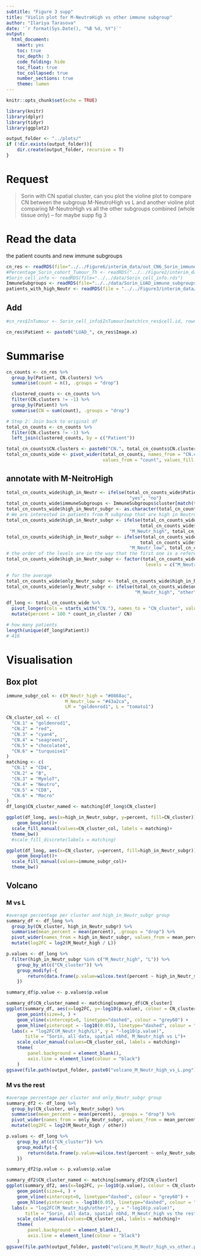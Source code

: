```yaml
---
subtitle: "Figure 3 supp"
title: "Violin plot for M-NeutroHigh vs other immune subgroup"
author: "Ilariya Tarasova"
date: '`r format(Sys.Date(), "%B %d, %Y")`'
output:
  html_document:
    smart: yes
    toc: true
    toc_depth: 3
    code_folding: hide
    toc_float: true
    toc_collapsed: true
    number_sections: true
    theme: lumen
---
```


```r
knitr::opts_chunk$set(echo = TRUE)
```

```r
library(knitr)
library(dplyr)
library(tidyr)
library(ggplot2)
```

```r
output_folder <- "../plots/"
if (!dir.exists(output_folder)){
    dir.create(output_folder, recursive = T)
}
```

# Request

> Sorin with CN spatial cluster, can you plot the violine plot to compare CN between the subgroup M-NeutroHigh vs L and another violine plot comparing M-NeutroHigh vs all the other subgroups combined (whole tissue only) – for maybe supp fig 3

# Read the data

the patient counts and new immune subgroups

```r
cn_res <- readRDS(file="../../Figure6/interim_data/out_CN6_Sorin_immune_only_new_kmean.rds")
#Percentage_Sorin_cohort_Tumour_Th <- readRDS("../../Figure2/interim_data/Percentage_Sorin_cohort_Tumour_MLLM_CD4CD14.rds")
#Sorin_cell_info <- readRDS(file="../../data/Sorin_cell_info.rds")
ImmuneSubgroups <- readRDS(file="../../data/Sorin_LUAD_immune_subgroups.rds")
patients_with_high_Neutr <- readRDS(file = "../../Figure3/interim_data/patients_with_high_Neutr_Sorin.rds")
```


## Add 

```r
#cn_res$InTumour <- Sorin_cell_info$InTumour[match(cn_res$cell.id, rownames(Sorin_cell_info))]

cn_res$Patient <- paste0("LUAD_", cn_res$Image.x)
```


# Summarise

```r
cn_counts <- cn_res %>% 
  group_by(Patient, CN.clusters) %>% 
  summarise(count = n(), .groups = "drop")

  clustered_counts <- cn_counts %>%
  filter(CN.clusters != -1) %>%
  group_by(Patient) %>%
  summarise(CN = sum(count), .groups = "drop")

# Step 2: Join back to original df
total_cn_counts <- cn_counts %>%
  filter(CN.clusters != -1) %>%
  left_join(clustered_counts, by = c("Patient"))

total_cn_counts$CN.clusters <- paste0("CN.", total_cn_counts$CN.clusters)
total_cn_counts_wide <- pivot_wider(total_cn_counts, names_from = "CN.clusters",
                                    values_from = "count", values_fill = 0)
```

## annotate with M-NeitroHigh


```r
total_cn_counts_wide$high_in_Neutr <- ifelse(total_cn_counts_wide$Patient %in% patients_with_high_Neutr,
                                              "yes", "no")
total_cn_counts_wide$immuneSubgroups <- ImmuneSubgroups$cluster[match(total_cn_counts_wide$Patient, ImmuneSubgroups$patient)]
total_cn_counts_wide$high_in_Neutr_subgr <- as.character(total_cn_counts_wide$immuneSubgroups)
# We are interested in patients from M subgroup that are high in Neutrophils
total_cn_counts_wide$high_in_Neutr_subgr <- ifelse(total_cn_counts_wide$high_in_Neutr_subgr == "M" &
                                                  total_cn_counts_wide$high_in_Neutr == "yes",
                                              "M_Neutr_high", total_cn_counts_wide$high_in_Neutr_subgr)
total_cn_counts_wide$high_in_Neutr_subgr <- ifelse(total_cn_counts_wide$high_in_Neutr_subgr == "M" &
                                                  total_cn_counts_wide$high_in_Neutr == "no",
                                              "M_Neutr_low", total_cn_counts_wide$high_in_Neutr_subgr)
# the order of the levels are in the way that the first one is a reference level
total_cn_counts_wide$high_in_Neutr_subgr <- factor(total_cn_counts_wide$high_in_Neutr_subgr,
                                                    levels = c("M_Neutr_high" ,"M_Neutr_low","LM", "L"))

# for the average
total_cn_counts_wide$only_Neutr_subgr <- total_cn_counts_wide$high_in_Neutr_subgr
total_cn_counts_wide$only_Neutr_subgr <- ifelse(total_cn_counts_wide$only_Neutr_subgr == "M_Neutr_high", 
                                                "M_Neutr_high", "other")
```

```r
df_long <- total_cn_counts_wide %>%
  pivot_longer(cols = starts_with("CN."), names_to = "CN_cluster", values_to = "count_in_cluster") %>%
  mutate(percent = 100 * count_in_cluster / CN)

# how many patients
length(unique(df_long$Patient))
# 416
```

# Visualisation

## Box plot

```r
immune_subgr_col <- c(M_Neutr_high = "#0868ac",
                      M_Neutr_low = "#43a2ca",
                      LM = "goldenrod1", L = "tomato1")

CN_cluster_col <- c(
  "CN.1" = "goldenrod1",
  "CN.2" = "red",
  "CN.3" = "cyan4",
  "CN.4" = "seagreen1",
  "CN.5" = "chocolate4",
  "CN.6" = "turquoise1"
)
matching <- c(
  "CN.1" = "CD4",
  "CN.2" = "B",
  "CN.3" = "MyeloT",
  "CN.4" = "Neutro",
  "CN.5" = "CD8",
  "CN.6" = "Macro"
)
df_long$CN_cluster_named <- matching[df_long$CN_cluster]

ggplot(df_long, aes(x=high_in_Neutr_subgr, y=percent, fill=CN_cluster)) + 
    geom_boxplot()+
  scale_fill_manual(values=CN_cluster_col, labels = matching)+
  theme_bw()
  #scale_fill_discrete(labels = matching)

ggplot(df_long, aes(x=CN_cluster, y=percent, fill=high_in_Neutr_subgr)) + 
    geom_boxplot()+
  scale_fill_manual(values=immune_subgr_col)+
  theme_bw()
```

## Volcano

### M vs L

```r
#average percentage per cluster and high_in_Neutr_subgr group
summary_df <- df_long %>%
  group_by(CN_cluster, high_in_Neutr_subgr) %>%
  summarise(mean_percent = mean(percent), .groups = "drop") %>%
  pivot_wider(names_from = high_in_Neutr_subgr, values_from = mean_percent) %>%
  mutate(log2FC = log2(M_Neutr_high / L)) 

p.values <- df_long %>%
  filter(high_in_Neutr_subgr %in% c("M_Neutr_high", "L")) %>% 
    group_by_at(c("CN_cluster")) %>%
    group_modify(~{
        return(data.frame(p.value=wilcox.test(percent ~ high_in_Neutr_subgr, .x, exact=FALSE)$p.value))
    })

summary_df$p.value <- p.values$p.value
```

```r
summary_df$CN_cluster_named <- matching[summary_df$CN_cluster]
ggplot(summary_df, aes(x=log2FC, y=-log10(p.value), colour = CN_cluster)) +
    geom_point(size=4, ) + 
    geom_vline(xintercept=0, linetype="dashed", colour = "grey60") + 
    geom_hline(yintercept = -log10(0.05), linetype="dashed", colour = "grey60") +
  labs(x = "log2FC(M_Neutr_high/L)", y = "-log10(p.value)",
       title = "Sorin, all data, spatial nbhd, M_Neutr_high vs L")+
    scale_color_manual(values=CN_cluster_col, labels = matching)+
    theme(
        panel.background = element_blank(),
        axis.line = element_line(colour = "black")
    )
ggsave(file.path(output_folder, paste0("volcano_M_Neutr_high_vs_L.png")))
```

### M vs the rest

```r
#average percentage per cluster and only_Neutr_subgr group
summary_df2 <- df_long %>%
  group_by(CN_cluster, only_Neutr_subgr) %>%
  summarise(mean_percent = mean(percent), .groups = "drop") %>%
  pivot_wider(names_from = only_Neutr_subgr, values_from = mean_percent) %>%
  mutate(log2FC = log2(M_Neutr_high / other)) 

p.values <- df_long %>%
    group_by_at(c("CN_cluster")) %>%
    group_modify(~{
        return(data.frame(p.value=wilcox.test(percent ~ only_Neutr_subgr, .x, exact=FALSE)$p.value))
    })

summary_df2$p.value <- p.values$p.value
```

```r
summary_df2$CN_cluster_named <- matching[summary_df2$CN_cluster]
ggplot(summary_df2, aes(x=log2FC, y=-log10(p.value), colour = CN_cluster)) +
    geom_point(size=4, ) + 
    geom_vline(xintercept=0, linetype="dashed", colour = "grey60") + 
    geom_hline(yintercept = -log10(0.05), linetype="dashed", colour = "grey60") +
  labs(x = "log2FC(M_Neutr_high/other)", y = "-log10(p.value)",
       title = "Sorin, all data, spatial nbhd, M_Neutr_high vs the rest")+
    scale_color_manual(values=CN_cluster_col, labels = matching)+
    theme(
        panel.background = element_blank(),
        axis.line = element_line(colour = "black")
    )
ggsave(file.path(output_folder, paste0("volcano_M_Neutr_high_vs_other.png")))
```